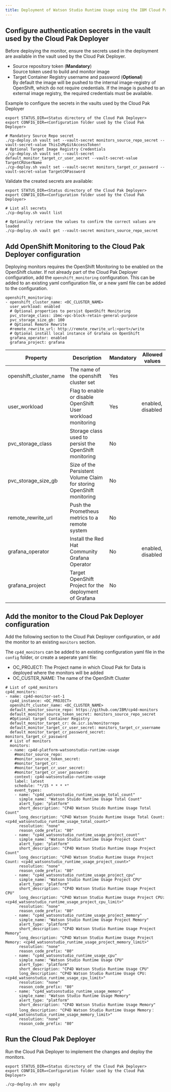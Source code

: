 ```yaml
---
title: Deployment of Watson Studio Runtime Usage using the IBM Cloud Pak Deployer 
---
```


## Configure authentication secrets in the vault used by the Cloud Pak Deployer

Before deploying the monitor, ensure the secrets used in the deployment are available in the vault used by the Cloud Pak Deployer.
- Source repository token (**Mandatory**)  
  Source token used to build and monitor image
- Target Container Registry username and password (**Optional**)  
  By default the image will be pushed to the internal image-registry of OpenShift, which do not require credentials. If the image is pushed to an external image registry, the required credentials must be available. 

Example to configure the secrets in the vaults used by the Cloud Pak Deployer

```
export STATUS_DIR=<Status directory of the Cloud Pak Deployer>
export CONFIG_DIR=<Configuration folder used by the Cloud Pak Deployer>

# Mandatory Source Repo secret
./cp-deploy.sh vault set --vault-secret monitors_source_repo_secret --vault-secret-value ThisIsMyGitAccessToken!
# Optional Target Image Registry Credentials
./cp-deploy.sh vault set --vault-secret default_monitor_target_cr_user_secret --vault-secret-value TargetCRUserName
./cp-deploy.sh vault set --vault-secret monitors_target_cr_password --vault-secret-value TargetCRPassword
```

Validate the created secrets are available:
```
export STATUS_DIR=<Status directory of the Cloud Pak Deployer>
export CONFIG_DIR=<Configuration folder used by the Cloud Pak Deployer>

# List all secrets
./cp-deploy.sh vault list

# Optionally retrieve the values to confirm the correct values are loaded
./cp-deploy.sh vault get --vault-secret monitors_source_repo_secret
```

## Add OpenShift Monitoring to the Cloud Pak Deployer configuration

Deploying monitors requires the OpenShift Monitoring to be enabled on the OpenShift cluster. If not already part of the Cloud Pak Deployer configuration, add the `openshift_monitoring` configuration. This can be added to an existing yaml configuration file, or a new yaml file can be added to the configuration.

```
openshift_monitoring:
- openshift_cluster_name: <OC_CLUSTER_NAME>
  user_workload: enabled
  # Optional properties to persist OpenShift Monitoring
  pvc_storage_class: ibmc-vpc-block-retain-general-purpose
  pvc_storage_size_gb: 100
  # Optional Remote Rewrite
  #remote_rewrite_url: http://remote_rewrite_url:<port>/write
  # Optional install local instance of Grafana on OpenShift
  grafana_operator: enabled
  grafana_project: grafana
```


| Property | Description                                                          | Mandatory | Allowed values |
| -------- | -------------------------------------------------------------------- | --------- | -------------- |
| openshift_cluster_name  | The name of the openshift cluster set    | Yes       |   |
| user_workload | Flag to enable or disable OpenShift User workload monitoring | Yes       | enabled, disabled  |
| pvc_storage_class | Storage class used to persist the OpenShift monitoring | No       |  |
| pvc_storage_size_gb | Size of the Persistent Volume Claim for storing OpenShift monitoring | No       |  |
| remote_rewrite_url | Push the Prometheus metrics to a remote system | No       |  |
| grafana_operator | Install the Red Hat Community Grafana Operator | No       | enabled, disabled  |
| grafana_project | Target OpenShift Project for the deployment of Grafana | No       |  |



## Add the monitor to the Cloud Pak Deployer configuration

Add the following section to the Cloud Pak Deployer configuration, or add the monitor to an existing `monitors` section. 

The `cp4d_monitors` can be added to an existing configuration yaml file in the `config` folder, or create a seperate yaml file:
- OC_PROJECT: The Project name in which Cloud Pak for Data is deployed where the monitors will be added
- OC_CUSTER_NAME: The name of the OpenShift Cluster

```
# List of cp4d_monitors
cp4d_monitors:
- name: cp4d-monitor-set-1
  cp4d_instance: <OC_PROJECT>
  openshift_cluster_name: <OC_CLUSTER_NAME>
  default_monitor_source_repo: https://github.com/IBM/cp4d-monitors
  default_monitor_source_token_secret: monitors_source_repo_secret
  #Optional target Container Registry
  default_monitor_target_cr: de.icr.io/monitorrepo  
  default_monitor_target_cr_user_secret: monitors_target_cr_username
  default_monitor_target_cr_password_secret: monitors_target_cr_password
  # List of monitors
  monitors:
  - name: cp4d-platform-watsonstudio-runtime-usage
    #monitor_source_repo:             
    #monitor_source_token_secret:    
    #monitor_target_cr:              
    #monitor_target_cr_user_secret:  
    #monitor_target_cr_user_password:
    context: cp4d-watsonstudio-runtime-usage
    label: latest
    schedule: "*/15 * * * *"
    event_types:
    - name: "cp4d_watsonstudio_runtime_usage_total_count"
      simple_name: "Watson Stuido Runtime Usage Total Count"
      alert_type: "platform"
      short_description: "CP4D Watson Stuido Runtime Usage Total Count"
      long_description: "CP4D Watson Stuido Runtime Usage Total Count: <cp4d_watsonstudio_runtime_usage_total_count>"
      resolution: "none"
      reason_code_prefix: "80"
    - name: "cp4d_watsonstudio_runtime_usage_project_count"
      simple_name: "Watson Studio Runtime Usage Project Count"
      alert_type: "platform"
      short_description: "CP4D Watson Studio Runtime Usage Project Count"
      long_description: "CP4D Watson Studio Runtime Usage Project Count: <cp4d_watsonstudio_runtime_usage_project_count>"
      resolution: "none"
      reason_code_prefix: "80"
    - name: "cp4d_watsonstudio_runtime_usage_project_cpu"
      simple_name: "Watson Studio Runtime Usage Project CPU"
      alert_type: "platform"
      short_description: "CP4D Watson Studio Runtime Usage Project CPU"
      long_description: "CP4D Watson Studio Runtime Usage Project CPU: <cp4d_watsonstudio_runtime_usage_project_cpu_limit>"
      resolution: "none"
      reason_code_prefix: "80"
    - name: "cp4d_watsonstudio_runtime_usage_project_memory"
      simple_name: "Watson Studio Runtime Usage Project Memory"
      alert_type: "platform"
      short_description: "CP4D Watson Studio Runtime Usage Project Memory"
      long_description: "CP4D Watson Studio Runtime Usage Project Memory: <cp4d_watsonstudio_runtime_usage_project_memory_limit>"
      resolution: "none"
      reason_code_prefix: "80"
    - name: "cp4d_watsonstudio_runtime_usage_cpu"
      simple_name: "Watson Studio Runtime Usage CPU"
      alert_type: "platform"
      short_description: "CP4D Watson Studio Runtime Usage CPU"
      long_description: "CP4D Watson Studio Runtime Usage CPU: <cp4d_watsonstudio_runtime_usage_cpu_limit>"
      resolution: "none"
      reason_code_prefix: "80"
    - name: "cp4d_watsonstudio_runtime_usage_memory"
      simple_name: "Watson Studio Runtime Usage Memory"
      alert_type: "platform"
      short_description: "CP4D Watson Studio Runtime Usage Memory"
      long_description: "CP4D Watson Studio Runtime Usage Memory：<cp4d_watsonstudio_runtime_usage_memory_limit>"
      resolution: "none"
      reason_code_prefix: "80"
```

## Run the Cloud Pak Deployer

Run the Cloud Pak Deployer to implement the changes and deploy the monitors. 

```
export STATUS_DIR=<Status directory of the Cloud Pak Deployer>
export CONFIG_DIR=<Configuration folder used by the Cloud Pak Deployer>

./cp-deploy.sh env apply
```
